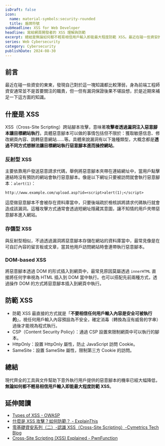 ```yaml
---
isDraft: false
icon:
  name: material-symbols:security-rounded
  title: 盾牌符號
subHeadline: XSS for Web Developer
headline: 寫給網頁開發者的 XSS 理解與防範
excerpt: 總結是無論如何都不輕易相信用戶輸入即能最大程度防範 XSS。最近在碰一些資安的東東，發現自己對於這一塊知識都比較薄弱，身為前端工程師資安通常並不是首要關注的職責，但一但有漏洞保證後果不堪設想，於是近期來補足一下這方面的知識。現代齊全的工具與文件幫助下意外執行用戶提供的惡意腳本的機率已經大幅降低。
series: Web Cybersecurity
category: Cybersecurity
publishDate: 2024-08-30
---
```


## 前言

最近在碰一些資安的東東，發現自己對於這一塊知識都比較薄弱，身為前端工程師資安通常並不是首要關注的職責，但一但有漏洞保證後果不堪設想，於是近期來補足一下這方面的知識。

## 什麼是 XSS

XSS（Cross-Site Scripting）跨站腳本攻擊，意味著**攻擊者透過漏洞注入惡意腳本讓目標網站執行**。具體惡意腳本可以做的事情包括但不限於：獲取敏感信息、修改網頁內容、跳轉惡意網站……等。具體來說漏洞有以下幾種類型，大概念都是**透過不同方式想辦法讓目標網站執行惡意腳本進而操控網站**。

### 反射型 XSS

主要依靠用戶發送惡意請求代碼，舉例將惡意腳本夾帶在連結網址中，當用戶點擊連結時沒有預防的網站會執行惡意腳本。像是以下網址只要被訪問就會執行惡意腳本：`alert(1)`：

```
http://www.example.com/upload.asp?id=<script>alert(1);</script>
```

這麼做惡意腳本不會被存在資料庫當中，只要後端疏於檢核誤將請求代碼執行就會造成該漏洞。這種攻擊方式通常會透過短網址隱藏其意圖，讓不知情的用戶夾帶惡意腳本進入網站。

### 存儲型 XSS

與反射型相似，不過透過漏洞將惡意腳本存儲在網站的資料庫當中，最常見像是在可自訂內容的留言板或文章，當其他用戶訪問網站時會連帶執行惡意腳本。

### DOM-based XSS

將惡意腳本透過 DOM 的形式插入到網頁中，最常見原因莫屬透過 `innerHTML` 直接將任何字串視為 HTML 插入到 DOM 當中執行。也可以搭配先前兩種方式，透過操作 DOM 的方式將惡意腳本插入到網頁中執行。

## 防範 XSS

- 防範 XSS 最直接的方式就是「**不要相信任何用戶輸入內容是安全可被執行的**」，視任何用戶輸入內容預設為不安全，確定消毒（轉換為沒有威脅的字串）過後才能視為程式執行。
- CSP（Content Security Policy）：通過 CSP 設置來限制網頁中可以執行的腳本。
- HttpOnly：設置 HttpOnly 屬性，防止 JavaScript 訪問 Cookie。
- SameSite：設置 SameSite 屬性，限制第三方 Cookie 的訪問。

## 總結

現代齊全的工具與文件幫助下意外執行用戶提供的惡意腳本的機率已經大幅降低，**無論如何都不輕易相信用戶輸入即能最大程度防範 XSS**。

## 延伸閱讀

- [Types of XSS - OWASP](https://owasp.org/www-community/Types_of_Cross-Site_Scripting)
- [什麼是 XSS 攻擊？如何防範？ - ExplainThis](https://www.explainthis.io/zh-hant/swe/what-is-xss)
- [零基礎資安系列（二）-認識 XSS（Cross-Site Scripting）-Cymetrics Tech Blog](https://tech-blog.cymetrics.io/posts/jo/zerobased-cross-site-scripting/)
- [Cross-Site Scripting (XSS) Explained - PwnFunction](https://www.youtube.com/watch?v=EoaDgUgS6QA)
